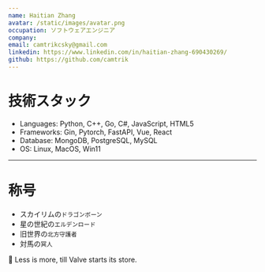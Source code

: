```yaml
---
name: Haitian Zhang
avatar: /static/images/avatar.png
occupation: ソフトウェアエンジニア
company:
email: camtrikcsky@gmail.com
linkedin: https://www.linkedin.com/in/haitian-zhang-690430269/
github: https://github.com/camtrik
---
```


#

# 技術スタック

- Languages: Python, C++, Go, C#, JavaScript, HTML5
- Frameworks: Gin, Pytorch, FastAPI, Vue, React
- Database: MongoDB, PostgreSQL, MySQL
- OS: Linux, MacOS, Win11

---

# 称号

- スカイリムの`ドラゴンボーン`
- 星の世紀の`エルデンロード`
- 旧世界の`北方守護者`
- 対馬の`冥人`

📖 Less is more, till Valve starts its store.
